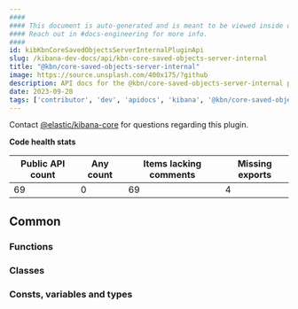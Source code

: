 ```yaml
---
####
#### This document is auto-generated and is meant to be viewed inside our experimental, new docs system.
#### Reach out in #docs-engineering for more info.
####
id: kibKbnCoreSavedObjectsServerInternalPluginApi
slug: /kibana-dev-docs/api/kbn-core-saved-objects-server-internal
title: "@kbn/core-saved-objects-server-internal"
image: https://source.unsplash.com/400x175/?github
description: API docs for the @kbn/core-saved-objects-server-internal plugin
date: 2023-09-20
tags: ['contributor', 'dev', 'apidocs', 'kibana', '@kbn/core-saved-objects-server-internal']
---
```




Contact [@elastic/kibana-core](https://github.com/orgs/elastic/teams/kibana-core) for questions regarding this plugin.

**Code health stats**

| Public API count  | Any count | Items lacking comments | Missing exports |
|-------------------|-----------|------------------------|-----------------|
| 69 | 0 | 69 | 4 |

## Common

### Functions
<DocDefinitionList data={kbnCoreSavedObjectsServerInternalObj.common.functions}/>

### Classes
<DocDefinitionList data={kbnCoreSavedObjectsServerInternalObj.common.classes}/>

### Consts, variables and types
<DocDefinitionList data={kbnCoreSavedObjectsServerInternalObj.common.misc}/>

